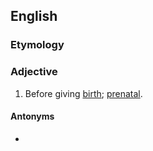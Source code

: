 ==English==

===Etymology===
{{prefix|en|pre|partum}}

===Adjective===
{{en-adj|-}}

# Before giving [[birth]]; [[prenatal]].

====Antonyms====
* {{sense|before giving birth}} {{l|en|postpartum}}